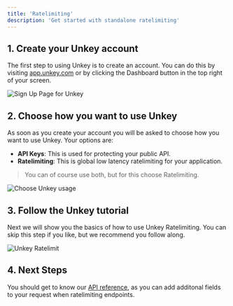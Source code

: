 ```yaml
---
title: 'Ratelimiting'
description: 'Get started with standalone ratelimiting'
---
```


## 1. Create your Unkey account

The first step to using Unkey is to create an account. You can do this by visiting [app.unkey.com](https://app.unkey.com) or by clicking the Dashboard button in the top right of your screen.
<Frame caption="Create your account">
  <img src="/images/sign-up.png" alt="Sign Up Page for Unkey"/>
</Frame>

## 2. Choose how you want to use Unkey

As soon as you create your account you will be asked to choose how you want to use Unkey. Your options are:

- **API Keys**: This is used for protecting your public API.
- **Ratelimiting**: This is global low latency ratelimiting for your application.

> You can of course use both, but for this choose Ratelimiting.

<Frame caption="Choose how to use Unkey">
  <img src="/images/choose-unkey.png" alt="Choose Unkey usage"/>
</Frame>

## 3. Follow the Unkey tutorial

Next we will show you the basics of how to use Unkey Ratelimiting. You can skip this step if you like, but we recommend you follow along.

<Frame caption="Follow the Unkey tutorial">
  <img src="/images/onboard-ratelimit.png" alt="Unkey Ratelimit"/>
</Frame>

## 4. Next Steps

You should get to know our [API reference](/api-reference/v2/ratelimit/apply-rate-limiting), as you can add additonal fields to your request when ratelimiting endpoints.
